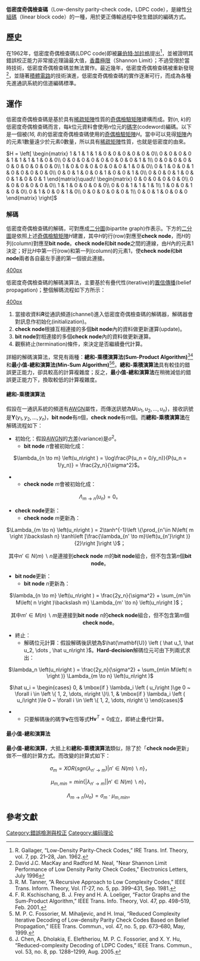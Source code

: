 {{Request translation|time=2021-06-02T08:24:02+00:00}}
{{noteTA
|G1=IT
}}
'''低密度奇偶檢查碼'''（Low-density parity-check code，LDPC code），是線性[[分組碼|分組碼]]（linear block code）的一種，用於更正傳輸過程中發生錯誤的編碼方式。

==歷史==
在1962年，低密度奇偶檢查碼(LDPC code)即被[[羅伯特·加拉格|羅伯特·加拉格]]提出<ref>R. Gallager, “Low-Density Parity-Check Codes,” IRE Trans. Inf. Theory, vol. 7, pp. 21–28, Jan. 1962.</ref>，並被證明其錯誤校正能力非常接近理論最大值，[[香農極限|香農極限]]（Shannon Limit）；不過受限於當時技術，低密度奇偶檢查碼並無法實作。最近幾年，低密度奇偶檢查碼被重新發現<ref> David J.C. MacKay and Radford M. Neal, "Near Shannon Limit Performance of Low Density Parity Check Codes," Electronics Letters, July 1996</ref>，並隨著[[積體電路|積體電路]]的技術演進，低密度奇偶檢查碼的實作逐漸可行，而成為各種先進通訊系統的信道編碼標準。

==運作==
低密度奇偶檢查碼是基於具有[[稀疏矩陣|稀疏矩陣]]性質的[[奇偶檢驗矩陣|奇偶檢驗矩陣]]建構而成。對(''n, k'')的低密度奇偶檢查碼而言，每''k''位元資料會使用''n''位元的[[碼字|碼字]](codeword)編碼。以下是一個被(''16, 8'')的低密度奇偶檢查碼使用的[[奇偶檢驗矩陣|奇偶檢驗矩陣]]''H''。當中可以見得[[矩陣|矩陣]]內的元素1數量遠少於元素0數量，所以具有[[稀疏矩陣|稀疏矩陣]]性質，也就是低密度的由來。

<math>H = \left[
\begin{matrix}
 1 & 1 & 1 & 1 & 0 & 0 & 0 & 0 & 0 & 0\\
 0 & 0 & 0 & 0 & 1 & 1 & 1 & 1 & 0 & 0\\
 0 & 0 & 0 & 0 & 0 & 0 & 0 & 0 & 1 & 1\\
 0 & 0 & 0 & 0 & 0 & 0 & 0 & 0 & 0 & 0\\
 1 & 0 & 0 & 0 & 0 & 0 & 0 & 1 & 0 & 0\\
 0 & 1 & 0 & 0 & 1 & 0 & 0 & 0 & 0 & 0\\
 0 & 0 & 1 & 0 & 0 & 1 & 0 & 0 & 1 & 0\\
 0 & 0 & 0 & 1 & 0 & 0 & 1 & 0 & 0 & 1
\end{matrix}\quad\!
\begin{matrix}
 0 & 0 & 0 & 0 & 0 & 0\\
 0 & 0 & 0 & 0 & 0 & 0\\
 1 & 1 & 0 & 0 & 0 & 0\\
 0 & 0 & 1 & 1 & 1 & 1\\
 1 & 0 & 0 & 1 & 0 & 0\\
 0 & 1 & 0 & 0 & 1 & 0\\
 0 & 0 & 0 & 0 & 0 & 1\\
 0 & 0 & 1 & 0 & 0 & 0
\end{matrix} \right]</math>

===解碼===

低密度奇偶檢查碼的解碼，可對應成[[二分圖|二分圖]](bipartite graph)作表示。下方的[[二分圖|二分圖]]是依照上述[[奇偶檢驗矩陣|奇偶檢驗矩陣]]''H''建置，其中''H''的行(row)對應至'''check node'''，而''H''的列(column)對應至'''bit node'''。'''check node'''和'''bit node'''之間的連線，由''H''內的元素1決定；好比''H''中第一行(row)和第一列(column)的元素1，使'''check node'''和'''bit node'''兩者各自最左手邊的第一個彼此連接。


[[file:Lpdc_bipartite_graph.PNG|400px]]

低密度奇偶檢查碼的解碼演算法，主要基於有疊代性(iterative)的[[置信傳播|置信傳播]](belief propagation)；整個解碼流程如下方所示：

[[file:Lpdc_decode_flow.png|400px]]

#當接收資料'''R'''從通訊頻道(channel)進入低密度奇偶檢查碼的解碼器，解碼器會對訊息作初始化(initialization)。
#'''check node'''根據互相連接的多個'''bit node'''內的資料做更新運算(update)。
#'''bit node'''對相連接的多個'''check node'''內的資料做更新運算。
#觀察終止(termination)條件，來決定是否繼續疊代計算。

詳細的解碼演算法，常見有兩種：'''總和-乘積演算法(Sum-Product Algorithm)'''<ref>R. M. Tanner, “A Recursive Approach to Low Complexity Codes,” IEEE Trans. Inform. Theory, Vol. IT-27, no. 5, pp. 399–431, Sep. 1981.</ref><ref>F. R. Kschischang, B. J. Frey and H. A. Loeliger, “Factor Graphs and the Sum-Product Algorithm,” IEEE Trans. Info. Theory, Vol. 47, pp. 498–519, Feb. 2001.</ref>和'''最小值-總和演算法(Min-Sum Algorithm)'''<ref>M. P. C. Fossorier, M. Mihaljevic, and H. Imai, “Reduced Complexity Iterative Decoding of Low-density Parity Check Codes Based on Belief Propagation,” IEEE Trans. Commun., vol. 47, no. 5, pp. 673–680, May, 1999.</ref><ref>J. Chen, A. Dholakia, E. Eleftheriou, M. P. C. Fossorier, and X. Y. Hu, “Reduced-complexity Decoding of LDPC Codes,” IEEE Trans. Commun., vol. 53, no. 8, pp. 1288–1299, Aug. 2005.</ref>。'''總和-乘積演算法'''具有較佳的錯誤更正能力，卻具較高的計算複雜度；反之，'''最小值-總和演算法'''在稍微減低的錯誤更正能力下，換取較低的計算複雜度。

====總和-乘積演算法====

假設在一通訊系統的頻道有[[AWGN|AWGN]]屬性，而傳送訊號為<math>\mathbf{U} \left ( u_1, u_2, \dots , u_n\right )</math>，接收訊號是<math>\mathbf{Y} \left ( y_1, y_2, \dots , y_n\right )</math>，'''bit node'''有''n''個，'''check node'''有''m''個。而'''總和-乘積演算法'''在解碼流程如下：
*初始化：假設[[AWGN|AWGN]]的[[方差|方差]](variance)是<math>\sigma^2</math>。
**'''bit node''' ''n''會被初始化成：
<center><math>\lambda_{n \to m} \left(u_n\right ) = \log\frac{P(u_n = 0/y_n)}{P(u_n = 1/y_n)} = \frac{2y_n}{\sigma^2}</math>。</center>
**'''check node''' ''m''會被初始化成：
<center><math>\Lambda_{m \to n} \left(u_n\right ) = 0</math>。</center>
*'''check node'''更新：
**'''check node''' ''m''更新為：
<center><math>\Lambda_{m \to n} \left(u_n\right ) = 2\tanh^{-1}\left \{\prod_{n'\in N\left( m \right )\backslash n} \tanh\left [\frac{\lambda_{n' \to m}\left(u_{n'}\right )}{2}\right ]\right \}</math>；</center>
<center>其中<math>n'\in N\left( m \right )\backslash n </math>是連接到'''check node''' ''m''的'''bit node'''組合，但不包含第''n''個'''bit node'''。</center>
*'''bit node'''更新：
**'''bit node''' ''n''更新為：
<center><math>\lambda_{n \to m} \left(u_n\right ) = \frac{2y_n}{\sigma^2} + \sum_{m'\in M\left( n \right )\backslash m} \Lambda_{m' \to n} \left(u_n\right )</math>；</center><center>其中<math>m'\in M\left( n \right )\backslash m </math>是連接到'''bit node''' ''n''的'''check node'''組合，但不包含第''m''個'''check node'''。</center>
*終止：
**解碼位元計算：假設解碼後訊號為<math>\hat{\mathbf{U}} \left ( \hat u_1, \hat u_2, \dots , \hat u_n\right )</math>。'''Hard-decision'''解碼位元可由下列兩式求出：
<center><math>\lambda_n \left(u_n\right ) = \frac{2y_n}{\sigma^2} + \sum_{m\in M\left( n \right )} \Lambda_{m \to n} \left(u_n\right )</math></center>
<center><math>\hat u_i = \begin{cases} 
0, & \mbox{if } \lambda_i \left ( u_i\right )\ge 0 ~ \forall i \in \left \{ 1, 2, \dots, n\right \}\\
1, & \mbox{if } \lambda_i \left ( u_i\right )\le 0 ~ \forall i \in \left \{ 1, 2, \dots, n\right \}
\end{cases} </math></center>
**只要解碼後的碼字<math>\mathbf{v}</math>在恆等式<math>\mathbf{H}\mathbf{v}^T=0</math>成立，即終止疊代計算。

====最小值-總和演算法====
'''最小值-總和演算'''，大抵上和'''總和-乘積演算法'''類似，除了於「'''check node'''更新」做不一樣的計算方式。而改變的計算式如下：
<center><math>\sigma_m = XOR \left \{ sgn \left ( \lambda_{n' \to m} \right )|n'\in N\left( m \right )\backslash n\right \}</math>，</center>
<center><math>\mu_{m, min} = min \left \{ | \lambda_{n' \to m}| |n'\in N\left( m \right )\backslash n\right \}</math>，</center>
<center><math>\Lambda_{m \to n} \left ( u_n\right ) = \sigma_m \cdot \mu_{m, min}</math>。</center>

==參考文獻==
<references />
[[Category:錯誤檢測與校正|Category:錯誤檢測與校正]]
[[Category:编码理论|Category:编码理论]]